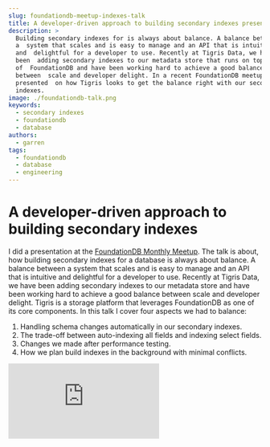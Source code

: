 ```yaml
---
slug: foundationdb-meetup-indexes-talk
title: A developer-driven approach to building secondary indexes presentation
description: >
  Building secondary indexes for is always about balance. A balance between
  a  system that scales and is easy to manage and an API that is intuitive
  and  delightful for a developer to use. Recently at Tigris Data, we have
  been  adding secondary indexes to our metadata store that runs on top
  of  FoundationDB and have been working hard to achieve a good balance
  between  scale and developer delight. In a recent FoundationDB meetup, I
  presented  on how Tigris looks to get the balance right with our secondary
  indexes.
image: ./foundationdb-talk.png
keywords:
  - secondary indexes
  - foundationdb
  - database
authors:
  - garren
tags:
  - foundationdb
  - database
  - engineering
---
```


# A developer-driven approach to building secondary indexes

I did a presentation at the
[FoundationDB Monthly Meetup](https://www.meetup.com/foundationdb-online-meetup/).
The talk is about, how building secondary indexes for a database is always about
balance. A balance between a system that scales and is easy to manage and an API
that is intuitive and delightful for a developer to use. Recently at Tigris
Data, we have been adding secondary indexes to our metadata store and have been
working hard to achieve a good balance between scale and developer delight.
Tigris is a storage platform that leverages FoundationDB as one of its core
components. In this talk I cover four aspects we had to balance:

1. Handling schema changes automatically in our secondary indexes.
2. The trade-off between auto-indexing all fields and indexing select fields.
3. Changes we made after performance testing.
4. How we plan build indexes in the background with minimal conflicts.

<div style={{ position: "relative", "padding-bottom": "56.25%" }}>
  <iframe
    style={{
      position: "absolute",
      top: 0,
      left: 0,
      width: "100%",
      height: "100%",
    }}
    src="https://www.youtube.com/embed/qD1h5CyzL0A"
    title="YouTube video player"
    frameborder="0"
    allow="accelerometer; autoplay; clipboard-write; encrypted-media; gyroscope; picture-in-picture; web-share"
    allowfullscreen
  ></iframe>
</div>
